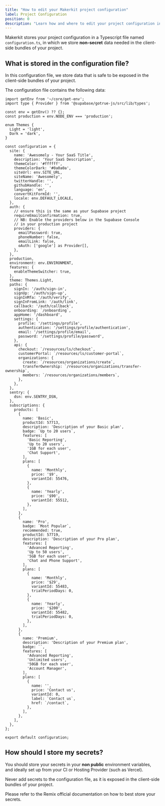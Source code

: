 ```yaml
---
title: "How to edit your Makerkit project configuration"
label: Project Configuration
position: 0
description: "Learn how and where to edit your project configuration in your Makerkit SaaS application."
---
```


Makerkit stores your project configuration in a Typescript file named `configuration.ts`, in which we store **non-secret** data needed in the client-side bundles of your project.

## What is stored in the configuration file?

In this configuration file, we store data that is safe to be exposed in the client-side bundles of your project.

The configuration file contains the following data:

```tsx
import getEnv from '~/core/get-env';
import type { Provider } from '@supabase/gotrue-js/src/lib/types';

const env = getEnv() ?? {};
const production = env.NODE_ENV === 'production';

enum Themes {
  Light = 'light',
  Dark = 'dark',
}

const configuration = {
  site: {
    name: 'Awesomely - Your SaaS Title',
    description: 'Your SaaS Description',
    themeColor: '#ffffff',
    themeColorDark: '#0a0a0a',
    siteUrl: env.SITE_URL,
    siteName: 'Awesomely',
    twitterHandle: '',
    githubHandle: '',
    language: 'en',
    convertKitFormId: '',
    locale: env.DEFAULT_LOCALE,
  },
  auth: {
    // ensure this is the same as your Supabase project
    requireEmailConfirmation: true,
    // NB: Enable the providers below in the Supabase Console
    // in your production project
    providers: {
      emailPassword: true,
      phoneNumber: false,
      emailLink: false,
      oAuth: ['google'] as Provider[],
    },
  },
  production,
  environment: env.ENVIRONMENT,
  features: {
    enableThemeSwitcher: true,
  },
  theme: Themes.Light,
  paths: {
    signIn: '/auth/sign-in',
    signUp: '/auth/sign-up',
    signInMfa: '/auth/verify',
    signInFromLink: '/auth/link',
    callback: '/auth/callback',
    onboarding: `/onboarding`,
    appHome: '/dashboard',
    settings: {
      profile: '/settings/profile',
      authentication: '/settings/profile/authentication',
      email: '/settings/profile/email',
      password: '/settings/profile/password',
    },
    api: {
      checkout: `/resources/ls/checkout`,
      customerPortal: `/resources/ls/customer-portal`,
      organizations: {
        create: `/resources/organizations/create`,
        transferOwnership: `/resources/organizations/transfer-ownership`,
        members: `/resources/organizations/members`,
      },
    },
  },
  sentry: {
    dsn: env.SENTRY_DSN,
  },
  subscriptions: {
    products: [
      {
        name: 'Basic',
        productId: 57713,
        description: 'Description of your Basic plan',
        badge: `Up to 20 users`,
        features: [
          'Basic Reporting',
          'Up to 20 users',
          '1GB for each user',
          'Chat Support',
        ],
        plans: [
          {
            name: 'Monthly',
            price: '$9',
            variantId: 55476,
          },
          {
            name: 'Yearly',
            price: '$90',
            variantId: 55512,
          },
        ],
      },
      {
        name: 'Pro',
        badge: `Most Popular`,
        recommended: true,
        productId: 57719,
        description: 'Description of your Pro plan',
        features: [
          'Advanced Reporting',
          'Up to 50 users',
          '5GB for each user',
          'Chat and Phone Support',
        ],
        plans: [
          {
            name: 'Monthly',
            price: '$29',
            variantId: 55483,
            trialPeriodDays: 0,
          },
          {
            name: 'Yearly',
            price: '$200',
            variantId: 55482,
            trialPeriodDays: 0,
          },
        ],
      },
      {
        name: 'Premium',
        description: 'Description of your Premium plan',
        badge: ``,
        features: [
          'Advanced Reporting',
          'Unlimited users',
          '50GB for each user',
          'Account Manager',
        ],
        plans: [
          {
            name: '',
            price: 'Contact us',
            variantId: 0,
            label: `Contact us`,
            href: `/contact`,
          },
        ],
      },
    ],
  },
};

export default configuration;
```

## How should I store my secrets?

You should store your secrets in your **non public** environment variables, and ideally set up from your CI or Hosting Provider (such as Vercel).

Never add secrets to the configuration file, as it is exposed in the client-side bundles of your project.

Please refer to the Remix official documentation on how to best store your
secrets.